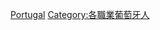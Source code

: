 {{Commonscat|Explorers from Portugal}}

[[Category:各国探险家|Portugal]]
[[Category:各職業葡萄牙人|Category:各職業葡萄牙人]]